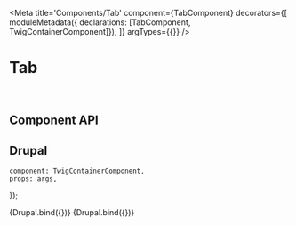 


<Meta
    title='Components/Tab'
    component={TabComponent}
    decorators={[
        moduleMetadata({ declarations: [TabComponent, TwigContainerComponent]}),
    ]}
    argTypes={{}}
/>


# Tab

<br/>



## Component API

<Props of={TabComponent} />




## Drupal

    component: TwigContainerComponent,
    props: args,
});

<Canvas  withSource='none'>
    <Story
        name='Drupal'
        height='300px'
        args={{
            elementPath     : 'components/tab/_doc/template.drupal',
            navItems        : [
                { label:'Channel selection',                href:'/channelSelection', class:'active' },
                { label:'Premium and speciality channels',  href:'/premiumChannels', class:'' },
                { label:'Remote control',                   href:'/remoteControl', class:'' },
                { label:'Home network',                     href:'/homeNetwork', class:'' }
            ]
        }}
    >
        {Drupal.bind({})}
    </Story>
</Canvas>

<Canvas  withSource='none'>
    <Story
        name='Drupal - Single Tab'
        height='300px'
        args={{
            elementPath     : 'components/tab/_doc/template.drupal',
            navItems        : [
                { label:'Channel selection',                href:'/channelSelection', class:'active' },
            ]
        }}
    >
        {Drupal.bind({})}
    </Story>
</Canvas>
